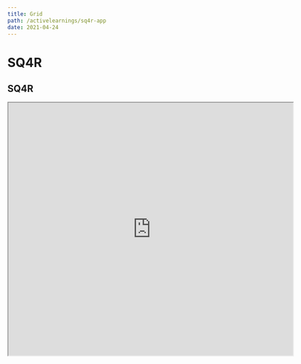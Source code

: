 ```yaml
---
title: Grid
path: /activelearnings/sq4r-app
date: 2021-04-24
---
```


# SQ4R

<h2 class="ui dividing header">SQ4R</h2>

<div class="highlighted example" data-class="grid">
  <iframe
    src="https://www.appsheet.com/start/c69be207-1198-4ff3-938a-ca06426d7b40"
    width="640"
    height="568"
  />
  <h4 class="ui header">Grids</h4>
  <p>
    A grid is a structure with a{" "}
    <a
      href="http://99designs.com/designer-blog/2013/03/21/history-of-the-grid-part-1/"
      target="_blank"
    >
      long history
    </a>{" "}
    used to align negative space in designs.
  </p>
  <p>Using a grid makes content appear to flow more naturally on your page.</p>
  <div class="ui ignored toggle animation checkbox">
    <input type="checkbox" name="animation" />
    <label>Toggle Animation</label>
  </div>
  <div class="ui ignored hidden divider"></div>
  <div class="ui grid">
    <div class="four wide column"></div>
    <div class="four wide column"></div>
    <div class="four wide column"></div>
    <div class="four wide column"></div>
  </div>
</div>
